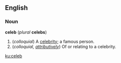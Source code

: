 ==English==
===Noun===
'''celeb''' (''plural'' '''celebs''')

#(''colloquial'') A [[celebrity]]; a famous person.
#(''colloquial, [[attributively]]'') Of or relating to a celebrity.

[[ku:celeb]]